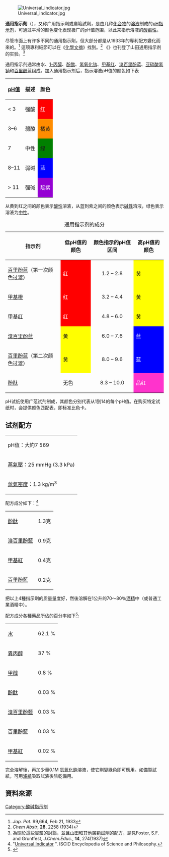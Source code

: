 [[File:Universal_indicator.jpg|thumb]]

'''通用指示劑'''（{{lang|en|Universal indicator}}），又称广用指示劑或廣範試劑，是由几种[[化合物|化合物]]的[[溶液|溶液]]制成的[[酸碱指示剂|pH指示剂]]，可通过平滑的颜色变化表现极广的pH值范围，以此来指示溶液的[[pH值|酸鹼性]]。

尽管市面上有许多不同的通用指示劑，但大部分都是从1933年{{link-ja|山田忍}}的專利配方變化而來的。<ref>''Jap. Pat.'' 99,664, Feb 21, 1933</ref> 這项專利細節可以在《[[化學文摘|化學文摘]]》找到。<ref>''Chem Abstr'', '''28''', 2258 (1934)</ref> 《{{link-en|化學教育學報|Journal of Chemical Education}}》也刊登了山田通用指示剂的实验。<ref>為關於這些實驗的討論，並且山田和其他廣範試劑的配方，請見Foster, S.F. and Gruntfest, ''J.Chem.Educ.'', '''14''', 274(1937)</ref>

通用指示剂通常由水、[[1-丙醇|1-丙醇]]、[[酚酞|酚酞]]、[[氢氧化钠|氢氧化钠]]、[[甲基红|甲基红]]、[[溴百里酚蓝|溴百里酚蓝]]、[[亚硫酸氢钠|亚硫酸氢钠]]和[[百里酚蓝|百里酚蓝]]组成。加入通用指示剂后，指示溶液pH值的颜色如下表

{| class=wikitable
![[pH值|pH值]]
!描述
!颜色
|-
|< 3
|强酸
| style="background:red; color:white" |红
|-
|3–6
|弱酸
| style="background:darkorange" |橘黄
|-
|7
|中性
| style="background:green" |绿
|-
|8–11
|弱碱
| style="background:blue; color:white;" |蓝
|-
|> 11
|强碱
| style="background:darkviolet; color:white" |靛紫
|}

从黄到红之间的颜色表示[[酸性|酸性]]溶液，从蓝到紫之间的颜色表示[[碱性|碱性]]溶液，绿色表示溶液为[[中性|中性]]。

{| class="wikitable"
|+通用指示剂的成分
! 指示剂
! 低pH值的颜色
! 颜色指示的pH值区间
! 高pH值的颜色
|-
| [[百里酚蓝|百里酚蓝]]（第一次颜色过渡）
| style="background:red; color:white"| 红
| style="text-align:center;"| 1.2 – 2.8
| style="background:yellow;"| 黄
|-
| [[甲基橙|甲基橙]]
| style="background:red; color:white"|红
| style="text-align:center;"| 3.2 – 4.4
| style="background:yellow;"| 黄
|-
| [[甲基红|甲基红]]
| style="background:red; color:white"| 红
| style="text-align:center;"| 4.8 – 6.0
| style="background:yellow; color:black"|黄
|-
| [[溴百里酚蓝|溴百里酚蓝]]
| style="background:yellow;"| 黄
| style="text-align:center;"| 6.0 – 7.6
| style="background:blue; color:white"| 蓝
|-
| [[百里酚蓝|百里酚蓝]]（第二次颜色过渡）
| style="background:yellow;"| 黄
| style="text-align:center;"| 8.0 – 9.6
| style="background:blue; color:white"| 蓝
|-
| [[酚酞|酚酞]]
| 无色
| style="text-align:center;"| {{0}}8.3 – 10.0
| style="background:#ff33cc;; color:white"| 品红
|}

pH试纸使用广范试剂制成，其颜色分别代表从1到14的每个pH值。在购买特定试纸时，会提供颜色匹配表，即标准比色卡。

==试剂配方==

{|
| pH值：大約7 569
|-
| [[蒸氣壓|蒸氣壓]]：25 mmHg (3.3 kPa) 
|-
| [[蒸氣|蒸氣]][[密度|密度]]：1.3 kg/m<sup>3</sup> 
|}

配方成分如下：<ref>"[http://www.iscid.org/encyclopedia/Universal_Indicator Universal Indicator] {{webarchive|url=https://web.archive.org/web/20060925000000/http://www.iscid.org/encyclopedia/Universal_Indicator |date=2006-09-25 }}". ISCID Encyclopedia of Science and Philosophy.</ref>
{|
| [[酚酞|酚酞]] || 1.3克 
|-
| [[溴百里酚藍|溴百里酚藍]] || 0.9克 
|-
| [[甲基紅|甲基紅]] || 0.4克 
|-
| [[百里酚藍|百里酚藍]] || 0.2克 
|}
把以上4種指示劑的质量量度好，然後溶解在1公升的70～80％[[酒精|酒精]]中（或普通工業酒精中）。

配方成分各種藥品所佔的百分率如下<ref name=sl>{{Cite web |url=http://www.sciencelab.com/msds.php?msdsId=9927029 |title=Science Lab.com {{pdf}} |access-date=2012-09-03 |archive-url=https://web.archive.org/web/20121014101914/http://www.sciencelab.com/msds.php?msdsId=9927029 |archive-date=2012-10-14 |dead-url=yes }}</ref>:
{|
| [[水|水]] || 62.1 % 
|-
| [[異丙醇|異丙醇]] || 37 %
|-
| [[甲醇|甲醇]] || 0.8 % 
|-
| [[酚酞|酚酞]] || 0.03 % 
|-
| [[溴百里酚藍|溴百里酚藍]] || 0.03 % 
|-
| [[百里酚藍|百里酚藍]] || 0.03 % 
|-
| [[甲基紅|甲基紅]] || 0.02 % 
|}

完全溶解後，再加少量0.1M [[氫氧化鈉|氫氧化鈉]]溶液，使它剛變綠色即可應用。如備製試紙，可用[[濾紙|濾紙]]吸取試液後陰乾備用。

==資料來源==
<references />

{{實驗室設備}}

[[Category:酸碱指示剂|Category:酸碱指示剂]]